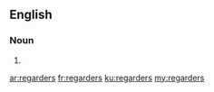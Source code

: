 ==English==

===Noun===
{{head|en}}

# {{plural of|regarder}}

[[ar:regarders]]
[[fr:regarders]]
[[ku:regarders]]
[[my:regarders]]